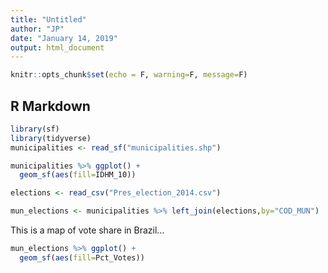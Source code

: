 ```yaml
---
title: "Untitled"
author: "JP"
date: "January 14, 2019"
output: html_document
---
```


```r
knitr::opts_chunk$set(echo = F, warning=F, message=F)
```

## R Markdown
```r
library(sf)
library(tidyverse)
municipalities <- read_sf("municipalities.shp")
```

```r
municipalities %>% ggplot() +
  geom_sf(aes(fill=IDHM_10))
```

```r
elections <- read_csv("Pres_election_2014.csv")

mun_elections <- municipalities %>% left_join(elections,by="COD_MUN")

```

This is a map of vote share in Brazil...

```r
mun_elections %>% ggplot() +
  geom_sf(aes(fill=Pct_Votes))
```

